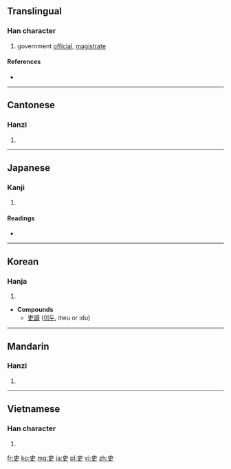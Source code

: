 {{also|史|更}}
==Translingual==

===Han character===
{{Han char|rn=30|rad=口|as=03|sn=6|four=5000<sub>6</sub>|canj=十中大 (JLK)|ids=⿻丈口}}

# government [[official]], [[magistrate]]

====References====
* {{Han ref|kx=0176.020|dkj=03299|dj=0393.020|hdz=10018.030|uh=540F|ud=21519|bh=A64F|bd=42575}}

----

==Cantonese==

===Hanzi===
{{yue-hanzi|jyut=|y=lei6}}

# {{defn|lang=yue|sort=口03}}

----

==Japanese==

===Kanji===
{{ja-kanji|grade=c|rs=口03}}

# {{defn|lang=ja|sort=口03}}

====Readings====
* {{ja-readings|on=[[り]] (ri)|kun=[[つかさ]] (tsukasa)}}

----

==Korean==

===Hanja===
{{ko-hanja|hangeul=[[리]]|rv=ri|mr=ri}}

# {{defn|lang=ko|sort=口03}}

* '''Compounds'''
** [[吏讀]] ([[이두]], itwu or idu)

----

==Mandarin==

===Hanzi===
{{cmn-hanzi|pin=[[lì]] ([[li4]])|wg=li<sup>4</sup>}}

# {{defn|lang=cmn|sort=口03}}

----

==Vietnamese==

===Han character===
{{vi-hantu|[[lại]], [[lưỡi]]|rs=口03}}

# {{defn|lang=vi|sort=口03}}

[[fr:吏]]
[[ko:吏]]
[[mg:吏]]
[[ja:吏]]
[[pl:吏]]
[[vi:吏]]
[[zh:吏]]